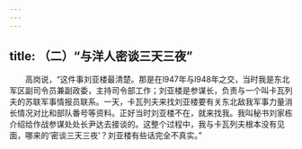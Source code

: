 ```yaml
---
---
---
```

title: （二）“与洋人密谈三天三夜”
---




　　高岗说，“这件事刘亚楼最清楚。那是在l947年与l948年之交，当时我是东北军区副司令员兼副政委，主持司令部工作；刘亚楼是参谋长，负责与一个叫卡瓦列夫的苏联军事情报员联系。一天，卡瓦列夫来找刘亚楼要有关东北敌我军事力量消长情况对比和部队番号等资料。正好当时刘亚楼不在，就来找我。我叫秘书刘家栋介绍给作战参谋处处长尹达去接谈的。这整个过程中，我与卡瓦列夫根本没有见面，哪来的‘密谈三天三夜’？刘亚楼有些话完全不真实。”